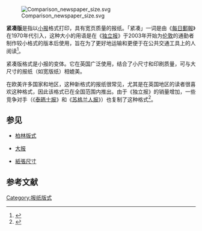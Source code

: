 [[File:Comparison_newspaper_size.svg|thumb]]

'''紧凑版'''是指以[[小报_(版式)|小报]]格式打印，具有宽页质量的报纸。「紧凑」一词是由《[[每日郵報|每日郵報]]》在1970年代引入，这种大小的用语是在《[[独立报|独立报]]》于2003年开始为[[伦敦|伦敦]]的通勤者制作较小格式的版本后使用，旨在为了更好地运输和更便于在公共交通工具上的人阅读<ref>{{Cite web|title=Robb Montgomery|url=https://web.archive.org/web/20080109104135/http://www.robbmontgomery.com/docs/wef.html|accessdate=2020-10-29|date=2008-01-09|work=web.archive.org}}</ref>。

紧凑版格式是小报的变体。它在英国广泛使用，结合了小尺寸和印刷质量，可与大尺寸的报纸（如宽版纸）相媲美。

在欧美许多国家和地区，这种新格式的报纸很常见，尤其是在英国地区的读者很喜欢这种格式，因此该格式已在全国范围内推出。由于《独立报》的销量增加，一些竞争对手（《[[泰晤士报|泰晤士报]]》和《[[苏格兰人报|苏格兰人报]]》）也复制了这种格式<ref>{{Cite web|title='The Independent' launches tabloid version to give readers a choice|url=http://www.independent.co.uk/news/media/the-independent-launches-tabloid-version-to-give-readers-a-choice-581355.html|accessdate=2020-10-29|date=2003-09-27|work=The Independent|language=en|archive-date=2020-11-12|archive-url=https://web.archive.org/web/20201112015433/https://www.independent.co.uk/news/media/the-independent-launches-tabloid-version-to-give-readers-a-choice-581355.html|dead-url=no}}</ref>。 

==参见==
*[[柏林版式|柏林版式]]

*[[大报|大报]]

*[[紙張尺寸|紙張尺寸]]

==参考文献==

[[Category:报纸版式|Category:报纸版式]]